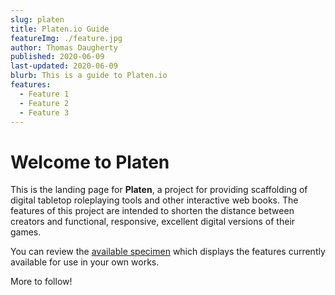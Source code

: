 ```yaml
---
slug: platen
title: Platen.io Guide
featureImg: ./feature.jpg
author: Thomas Daugherty
published: 2020-06-09
last-updated: 2020-06-09
blurb: This is a guide to Platen.io
features:
  - Feature 1
  - Feature 2
  - Feature 3
---
```


# Welcome to Platen

This is the landing page for **Platen**, a project for providing scaffolding of digital tabletop roleplaying tools and other interactive web books.
The features of this project are intended to shorten the distance between creators and functional, responsive, excellent digital versions of their games.

You can review the [available specimen](/specimen) which displays the features currently available for use in your own works.

More to follow!
